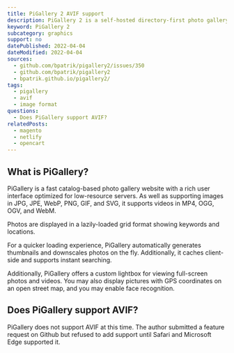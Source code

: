 ```yaml
---
title: PiGallery 2 AVIF support
description: PiGallery 2 is a self-hosted directory-first photo gallery website. Learn more about AVIF support.
keyword: PiGallery 2
subcategory: graphics
support: no
datePublished: 2022-04-04
dateModified: 2022-04-04
sources:
  - github.com/bpatrik/pigallery2/issues/350
  - github.com/bpatrik/pigallery2
  - bpatrik.github.io/pigallery2/
tags:
  - pigallery
  - avif
  - image format
questions:
  - Does PiGallery support AVIF?
relatedPosts:
  - magento
  - netlify
  - opencart
---
```


## What is PiGallery?

PiGallery is a fast catalog-based photo gallery website with a rich user interface optimized for low-resource servers. As well as supporting images in JPG, JPE, WebP, PNG, GIF, and SVG, it supports videos in MP4, OGG, OGV, and WebM.

Photos are displayed in a lazily-loaded grid format showing keywords and locations.

For a quicker loading experience, PiGallery automatically generates thumbnails and downscales photos on the fly. Additionally, it caches client-side and supports instant searching.

Additionally, PiGallery offers a custom lightbox for viewing full-screen photos and videos. You may also display pictures with GPS coordinates on an open street map, and you may enable face recognition.

## Does PiGallery support AVIF?

PiGallery does not support AVIF at this time. The author submitted a feature request on Github but refused to add support until Safari and Microsoft Edge supported it.
